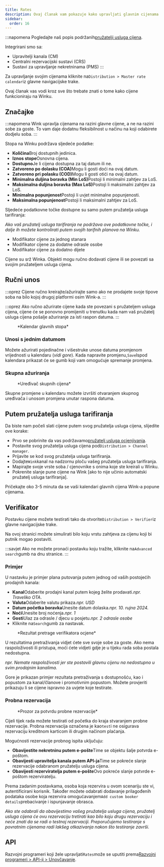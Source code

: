 ```yaml
---
title: Rates
description: Ovaj članak vam pokazuje kako upravljati glavnim cijenama na Winku.
sidebar:
  order: 16
---
```


:::napomena
Pogledajte naš popis podržanih[pružatelji usluga cijena](/extranet/rate-providers).

Integrirani smo sa:

* Upravitelji kanala (CM)
* Centralni rezervacijski sustavi (CRS)
* Sustavi za upravljanje nekretninama (PMS)
  :::

Za upravljanje svojim cijenama kliknite na`Distribution > Master rate calendar`iz glavne navigacijske trake.

Ovaj članak vas vodi kroz sve što trebate znati o tome kako cijene funkcioniraju na Winku.

## Značajke

:::napomena
Wink upravlja cijenama na razini glavne cijene, a ne na razini sobe za goste. To vam daje dodatnu fleksibilnost u načinu na koji odabirete dodjelu soba.
:::

Stopa na Winku podržava sljedeće podatke:

* **Količina**Broj dostupnih jedinica.
* **Iznos stope**Osnovna cijena.
* **Dostupno**Je li cijena dostupna za taj datum ili ne.
* **Zatvoreno po dolasku (COA)**&#x4D;ogu li gosti doći na ovaj datum.
* **Zatvoreno pri polasku (COD)**&#x4D;ogu li gosti otići na ovaj datum.
* **Minimalna duljina boravka (Min LoS)**&#x50;ostoji li minimalni zahtjev za LoS.
* **Maksimalna duljina boravka (Max LoS)**&#x50;ostoji li maksimalni zahtjev za LoS.
* **Minimalna popunjenost**Postoji li uvjet minimalne popunjenosti.
* **Maksimalna popunjenost**Postoji li maksimalni zahtjev za LoS.

Sljedeće podatkovne točke dostupne su samo putem pružatelja usluga tarifiranja:

*Ako vaš pružatelj usluga tarifiranja ne podržava ove podatkovne točke, i dalje ih možete kontrolirati putem svojih tarifnih planova na Winku.*

* Modifikator cijene za jednog stanara
* Modifikator cijene za dodatne odrasle osobe
* Modifikator cijene za dodatno dijete

Cijene su srž Winka. Objekti mogu ručno dodavati cijene ili se povezati sa svojim pružateljem usluga cijena.

## Ručni unos

:::oprez
Cijene ručno kreirajte/ažurirajte samo ako ne prodajete svoje tipove soba na bilo kojoj drugoj platformi osim Wink-a.
:::

:::oprez
Ako ručno ažurirate cijene kada ste povezani s pružateljem usluga cijena, cijene će se ponovno promijeniti u trenutku kada nam vaš pružatelj usluga cijena pošalje ažuriranje za isti raspon datuma. :::

<figure>
  <CloudinaryImage width="700" height="251" resize="scale" quality="best" alt="Kalendar glavnih stopa" src="academy/rate-calendar" errorImage="noimage_opaque_nyrtl0.png" />

  <figcaption>*Kalendar glavnih stopa*</figcaption>
</figure>


### Unosi s jednim datumom

Možete ažurirati pojedinačne i višestruke unose datuma promjenom vrijednosti u kalendaru (*vidi gore*). Kada napravite promjenu,`Save`Ispod kalendara prikazat će se gumb koji vam omogućuje spremanje promjena.

### Skupna ažuriranja

<figure>
  <CloudinaryImage width="700" height="267" resize="scale" quality="best" alt="Uređivač skupnih cijena" src="academy/bulk-editor" errorImage="noimage_opaque_nyrtl0.png" />

  <figcaption>*Uređivač skupnih cijena*</figcaption>
</figure>


Skupne promjene u kalendaru možete izvršiti otvaranjem skupnog uređivača i unosom promjena unutar raspona datuma.

## Putem pružatelja usluga tarifiranja

Da biste nam počeli slati cijene putem svog pružatelja usluga cijena, slijedite ove korake:

* Prvo se pobrinite da vas podržavamo[pružatelj usluga ocjenjivanja](/extranet/rate-providers).
* Postavite svog pružatelja usluga cijena pod`Distribution > Channel manager`.
* Prijavite se kod svog pružatelja usluga tarifiranja.
* Dodajte`Wink`kanal na nadzornu ploču vašeg pružatelja usluga tarifiranja.
* Mapirajte svoje vrste soba / cjenovnike s onima koje ste kreirali u Winku.
* Pokrenite slanje pune cijene na Wink \[ako to nije učinio automatski pružatelj usluga tarifiranja].

Pričekajte oko 3-5 minuta da se vaši kalendari glavnih cijena Wink-a popune cijenama.

## Verifikator

Postavku cijene možete testirati tako da otvorite`Distribution > Verifier`iz glavne navigacijske trake.

Na ovoj stranici možete simulirati bilo koju vrstu zahtjeva za cijenu koji bi putnik mogao postaviti.

:::savjet
Ako ne možete pronaći postavku koju tražite, kliknite na`Advanced search`gumb na dnu stranice.
:::

### Primjer

U nastavku je primjer plana putovanja putem jednog od vaših postojećih prodajnih kanala:

* **Kanal**Odaberite prodajni kanal putem kojeg želite prodavati.*npr. Traveliko OTA*.
* **Valuta**Odaberite valutu prikaza.*npr. USD*
* **Datum početka boravka**Unesite datum dolaska.*npr. 10. rujna 2024.*
* **Noći**Unesite broj noćenja.*npr. 1*
* **Gosti**Ulaz za odrasle / djecu u posjetu.*npr. 2 odrasle osobe*
* Kliknite na`Search`gumb za nastavak.

<figure>
  <CloudinaryImage width="350" height="501" resize="scale" quality="best" alt="Rezultat verifikatora ocjene" src="academy/rate-verifier" errorImage="noimage_opaque_nyrtl0.png" />

  <figcaption>*Rezultat pretrage verifikatora ocjene*</figcaption>
</figure>


U rezultatima pretraživanja vidjet ćete sve svoje sobe za goste.
Ako nema raspoloživosti ili pristupa, moći ćete vidjeti gdje je u tijeku rada soba postala nedostupna.

*npr. Nemate raspoloživosti jer ste postavili glavnu cijenu na nedostupno u svim prodajnim kanalima.*

Gore je prikazan primjer rezultata pretraživanja s dostupnošću, kao i popustom za kanal/članove i promotivnim popustom.
Možete provjeriti prikazuju li se cijene ispravno za uvjete koje testirate.

### Probna rezervacija

<figure>
  <CloudinaryImage width="350" height="459" resize="scale" quality="best" alt="Modalni prozor za probnu rezervaciju" src="academy/test-booking" errorImage="noimage_opaque_nyrtl0.png" />

  <figcaption>*Prozor za potvrdu probne rezervacije*</figcaption>
</figure>


Cijeli tijek rada možete testirati od početka do kraja stvaranjem probne rezervacije.
Probna rezervacija označena je kao`test`i ne osigurava rezervaciju kreditnom karticom ili drugim načinom plaćanja.

Mogućnosti rezervacije probnog ispita uključuju:

* **Obavijestite nekretninu putem e-pošte**Time se objektu šalje potvrda e-poštom.
* **Obavijesti upravitelja kanala putem API-ja**Time se pokreće slanje rezervacije odabranom pružatelju usluga cijena.
* **Obavijesti rezerviratelja putem e-pošte**Ovo pokreće slanje potvrde e-poštom rezerviratelju.

Prema zadanim postavkama, osoba koja rezervira u ovom scenariju ste vi, autentificirani korisnik. Također možete odabrati dodavanje prilagođenih podataka osobe koja rezervira omogućavanjem`Add custom booker details`prebacivanje i ispunjavanje obrasca.

*Ako ste odabrali da obavijestimo vašeg pružatelja usluga cijena, pružatelj usluga cijena će ovu rezervaciju tretirati kao bilo koju drugu rezervaciju i neće znati da se radi o testnoj rezervaciji. Preporučujemo testiranje s povratnim cijenama radi lakšeg otkazivanja nakon što testiranje završi.*

## API

Razvojni programeri koji žele upravljati`Rates`može se uputiti prema[Razvojni programeri > API-ji > Unovčavanje](/developers/apis/#monetize-api).


